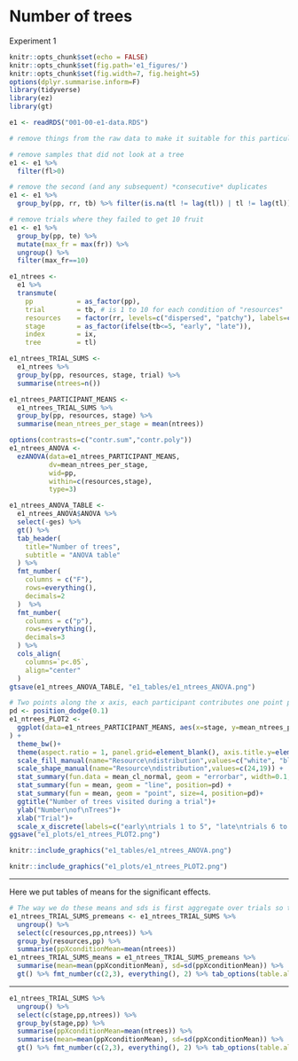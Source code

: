 # Number of trees

Experiment 1

```r
knitr::opts_chunk$set(echo = FALSE)
knitr::opts_chunk$set(fig.path='e1_figures/')
knitr::opts_chunk$set(fig.width=7, fig.height=5)
options(dplyr.summarise.inform=F)
library(tidyverse)
library(ez)
library(gt)

e1 <- readRDS("001-00-e1-data.RDS")

# remove things from the raw data to make it suitable for this particular analysis

# remove samples that did not look at a tree
e1 <- e1 %>% 
  filter(fl>0)

# remove the second (and any subsequent) *consecutive* duplicates
e1 <- e1 %>% 
  group_by(pp, rr, tb) %>% filter(is.na(tl != lag(tl)) | tl != lag(tl)) %>% ungroup()

# remove trials where they failed to get 10 fruit
e1 <- e1 %>% 
  group_by(pp, te) %>% 
  mutate(max_fr = max(fr)) %>% 
  ungroup() %>% 
  filter(max_fr==10)

e1_ntrees <-
  e1 %>%
  transmute(
    pp           = as_factor(pp),
    trial        = tb, # is 1 to 10 for each condition of "resources"
    resources    = factor(rr, levels=c("dispersed", "patchy"), labels=c("dispersed", "patchy")),
    stage        = as_factor(ifelse(tb<=5, "early", "late")),
    index        = ix,
    tree         = tl)

e1_ntrees_TRIAL_SUMS <- 
  e1_ntrees %>% 
  group_by(pp, resources, stage, trial) %>% 
  summarise(ntrees=n())

e1_ntrees_PARTICIPANT_MEANS <-
  e1_ntrees_TRIAL_SUMS %>% 
  group_by(pp, resources, stage) %>% 
  summarise(mean_ntrees_per_stage = mean(ntrees))

options(contrasts=c("contr.sum","contr.poly"))
e1_ntrees_ANOVA <- 
  ezANOVA(data=e1_ntrees_PARTICIPANT_MEANS,
          dv=mean_ntrees_per_stage,
          wid=pp,
          within=c(resources,stage),
          type=3)

e1_ntrees_ANOVA_TABLE <-
  e1_ntrees_ANOVA$ANOVA %>% 
  select(-ges) %>% 
  gt() %>% 
  tab_header(
    title="Number of trees",
    subtitle = "ANOVA table"
  ) %>% 
  fmt_number(
    columns = c("F"),
    rows=everything(),
    decimals=2
  )  %>% 
  fmt_number(
    columns = c("p"),
    rows=everything(),
    decimals=3
  ) %>% 
  cols_align(
    columns=`p<.05`,
    align="center"
  )
gtsave(e1_ntrees_ANOVA_TABLE, "e1_tables/e1_ntrees_ANOVA.png")

# Two points along the x axis, each participant contributes one point per cell
pd <- position_dodge(0.1)
e1_ntrees_PLOT2 <-
  ggplot(data=e1_ntrees_PARTICIPANT_MEANS, aes(x=stage, y=mean_ntrees_per_stage, group=resources, pch=resources, fill=resources)
) +
  theme_bw()+
  theme(aspect.ratio = 1, panel.grid=element_blank(), axis.title.y=element_text(angle=0,vjust=0.5,hjust=0.5))+
  scale_fill_manual(name="Resource\ndistribution",values=c("white", "black")) +
  scale_shape_manual(name="Resource\ndistribution",values=c(24,19)) +
  stat_summary(fun.data = mean_cl_normal, geom = "errorbar", width=0.1, position=pd) +
  stat_summary(fun = mean, geom = "line", position=pd) + 
  stat_summary(fun = mean, geom = "point", size=4, position=pd)+
  ggtitle("Number of trees visited during a trial")+
  ylab("Number\nof\nTrees")+
  xlab("Trial")+
  scale_x_discrete(labels=c("early\ntrials 1 to 5", "late\ntrials 6 to 10"))
ggsave("e1_plots/e1_ntrees_PLOT2.png")
```

```r
knitr::include_graphics("e1_tables/e1_ntrees_ANOVA.png")
```

```r
knitr::include_graphics("e1_plots/e1_ntrees_PLOT2.png")
```

----

Here we put tables of means for the significant effects.

```r
# The way we do these means and sds is first aggregate over trials so that each pp contributes one mean value for each condition. Then we take the mean of those means, and the sd of those means separately for each cell 
e1_ntrees_TRIAL_SUMS_premeans <- e1_ntrees_TRIAL_SUMS %>%
  ungroup() %>% 
  select(c(resources,pp,ntrees)) %>% 
  group_by(resources,pp) %>% 
  summarise(ppXconditionMean=mean(ntrees)) 
e1_ntrees_TRIAL_SUMS_means = e1_ntrees_TRIAL_SUMS_premeans %>% 
  summarise(mean=mean(ppXconditionMean), sd=sd(ppXconditionMean)) %>% 
  gt() %>% fmt_number(c(2,3), everything(), 2) %>% tab_options(table.align='left')
```

-----

```r
e1_ntrees_TRIAL_SUMS %>%
  ungroup() %>% 
  select(c(stage,pp,ntrees)) %>% 
  group_by(stage,pp) %>% 
  summarise(ppXconditionMean=mean(ntrees)) %>% 
  summarise(mean=mean(ppXconditionMean), sd=sd(ppXconditionMean)) %>% 
  gt() %>% fmt_number(c(2,3), everything(), 2) %>% tab_options(table.align='left')
```

